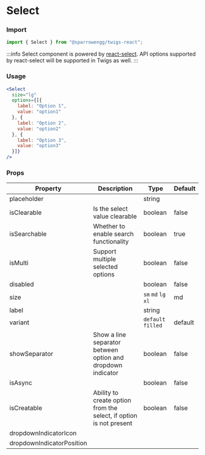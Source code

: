 # Select

### Import

```jsx
import { Select } from "@sparrowengg/twigs-react";
```

:::info
Select component is powered by [react-select](https://react-select.com/home). API options supported by react-select will be supported in Twigs as well.
:::

### Usage 
```jsx live
<Select
  size="lg"
  options={[{
    label: "Option 1",
    value: "option1"
  }, {
    label: "Option 2",
    value: "option2"
  }, {
    label: "Option 3",
    value: "option3"
  }]}
/>
```

### Props
| Property                  | Description                                                        | Type           | Default |
|---------------------------|--------------------------------------------------------------------|----------------|---------|
| placeholder               |                                                                    | string         |         |
| isClearable               | Is the select value clearable                                      | boolean        | false   |
| isSearchable              | Whether to enable search functionality                             | boolean        | true    |
| isMulti                   | Support multiple selected options                                  | boolean        | false   |
| disabled                  |                                                                    | boolean        | false    |
| size                      |                                                                    | `sm` `md` `lg` `xl`    | md      |
| label                     |                                                                    | string         |         |
| variant                   |                                                                    | `default` `filled` | default |
| showSeparator             | Show a line separator between option and dropdown indicator        | boolean        | false   |
| isAsync                   |                                                                    | boolean        | false   |
| isCreatable               | Ability to create option from the select, if option is not present | boolean        | false   |
| dropdownIndicatorIcon     |                                                                    |                |         |
| dropdownIndicatorPosition |                                                                    |                |         |